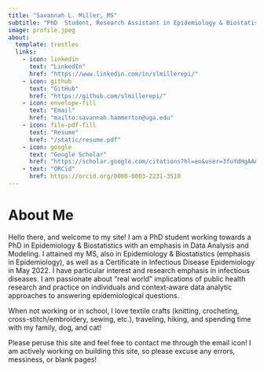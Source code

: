 ```yaml
---
title: "Savannah L. Miller, MS"
subtitle: "PhD  Student, Research Assistant in Epidemiology & Biostatistics"
image: profile.jpeg
about: 
  template: trestles
  links: 
    - icon: linkedin
      text: "LinkedIn"
      href: "https://www.linkedin.com/in/slmillerepi/"
    - icon: github
      text: "GitHub"
      href: "https://github.com/slmillerepi/"
    - icon: envelope-fill
      text: "Email"
      href: "mailto:savannah.hammerton@uga.edu"
    - icon: file-pdf-fill
      text: "Resume"
      href: "/static/resume.pdf"
    - icon: google
      text: "Google Scholar"
      href: "https://scholar.google.com/citations?hl=en&user=3fuYdHgAAAAJ"
    - text: "ORCid"
      href: https://orcid.org/0000-0003-2231-3510
---
```


# About Me

Hello there, and welcome to my site! I am a PhD student working towards a PhD in Epidemiology & Biostatistics with an emphasis in Data Analysis and Modeling. I attained my MS, also in Epidemiology & Biostatistics (emphasis in Epidemiology), as well as a Certificate in Infectious Disease Epidemiology in May 2022. I have particular interest and research emphasis in infectious diseases. I am passionate about “real world” implications of public health research and practice on individuals and context‐aware data analytic approaches to answering epidemiological questions.

When not working or in school, I love textile crafts (knitting, crocheting, cross-stitch/embroidery, sewing, etc.), traveling, hiking, and spending time with my family, dog, and cat!

Please peruse this site and feel free to contact me through the email icon! I am actively working on building this site, so please excuse any errors, messiness, or blank pages!
